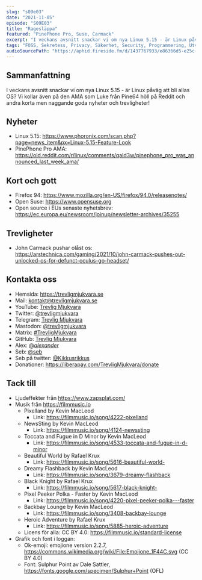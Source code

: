 ```yaml
---
slug: "s09e03"
date: "2021-11-05"
episode: "S09E03"
title: "Ragesläppa"
featured: "PinePhone Pro, Suse, Carmack"
excerpt: "I veckans avsnitt snackar vi om nya Linux 5.15 - är Linux påväg att bli allas OS? Vi kollar även på den AMA som Luke från Pine64 höll på Reddit och andra korta men naggande goda nyheter och trevligheter!"
tags: "FOSS, Sekretess, Privacy, Säkerhet, Security, Programmering, Utveckling, Mjukvara, Technology, Linux, Open Source, EU, Europeiska kommissionen, Linux 5.15, Lukasz Erecinski, Pine64, Firefox, Suse, John Carmack"
audioSourcePath: "https://aphid.fireside.fm/d/1437767933/e86366d5-e25c-4aab-9a13-33b7144ac160/6c107ff7-b2db-4946-b7e6-7fdbaaa5bb4a.mp3"
---
```


## Sammanfattning
I veckans avsnitt snackar vi om nya Linux 5.15 - är Linux påväg att bli allas OS? Vi kollar även på den AMA som Luke från Pine64 höll på Reddit och andra korta men naggande goda nyheter och trevligheter!


## Nyheter
- Linux 5.15: https://www.phoronix.com/scan.php?page=news_item&px=Linux-5.15-Feature-Look
- PinePhone Pro AMA: https://old.reddit.com/r/linux/comments/qald3w/pinephone_pro_was_announced_last_week_ama/

## Kort och gott
- Firefox 94: https://www.mozilla.org/en-US/firefox/94.0/releasenotes/
- Open Suse: https://www.opensuse.org
- Open source i EUs senaste nyhetsbrev: https://ec.europa.eu/newsroom/joinup/newsletter-archives/35255

## Trevligheter
- John Carmack pushar olåst os: https://arstechnica.com/gaming/2021/10/john-carmack-pushes-out-unlocked-os-for-defunct-oculus-go-headset/

## Kontakta oss

- Hemsida: https://trevligmjukvara.se
- Mail: kontakt@trevligmjukvara.se
- YouTube: [Trevlig Mjukvara](https://www.youtube.com/channel/UCRVmpkj-XM6UhUCjGiL3hhQ)
- Twitter: [@trevligmjukvara](https://twitter.com/trevligmjukvara)
- Telegram: [Trevlig Mjukvara](https://t.me/trevligmjukvara)
- Mastodon: [@trevligmjukvara](https://fikaverse.club/@trevligmjukvara)
- Matrix: [#TrevligMjukvara](https://matrix.to/#/%23TrevligMjukvara:matrix.org)
- GitHub: [Trevlig Mjukvara](https://github.com/trevligmjukvara)
- Alex: [@_alexander_](https://mastodon.online/@_alexander_)
- Seb: [@seb](https://social.gelotte.dev/@seb)
- Seb på twitter: [@Kikkusrikkus](https://twitter.com/Kikkusrikkus)
- Donationer: https://liberapay.com/TrevligMjukvara/donate

## Tack till

- Ljudeffekter från https://www.zapsplat.com/
- Musik från https://filmmusic.io
  - Pixelland by Kevin MacLeod
    - Link: https://filmmusic.io/song/4222-pixelland
  - NewsSting by Kevin MacLeod
    - Link: https://filmmusic.io/song/4124-newssting
  - Toccata and Fugue in D Minor by Kevin MacLeod
    - Link: https://filmmusic.io/song/4533-toccata-and-fugue-in-d-minor
  - Beautiful World by Rafael Krux
    - Link: https://filmmusic.io/song/5616-beautiful-world-
  - Dreamy Flashback by Kevin MacLeod
    - Link: https://filmmusic.io/song/3679-dreamy-flashback
  - Black Knight by Rafael Krux
    - Link: https://filmmusic.io/song/5617-black-knight-
  - Pixel Peeker Polka - Faster by Kevin MacLeod
    - Link: https://filmmusic.io/song/4220-pixel-peeker-polka---faster
  - Backbay Lounge by Kevin MacLeod
    - Link: https://filmmusic.io/song/3408-backbay-lounge
  - Heroic Adventure by Rafael Krux
    - Link: https://filmmusic.io/song/5885-heroic-adventure
  - Licens för alla: CC BY 4.0: https://filmmusic.io/standard-license
- Grafik och font i loggan:
  - Ok-emoji: emojione version 2.2.7, https://commons.wikimedia.org/wiki/File:Emojione_1F44C.svg (CC BY 4.0)
  - Font: Sulphur Point av Dale Sattler, https://fonts.google.com/specimen/Sulphur+Point (OFL)
